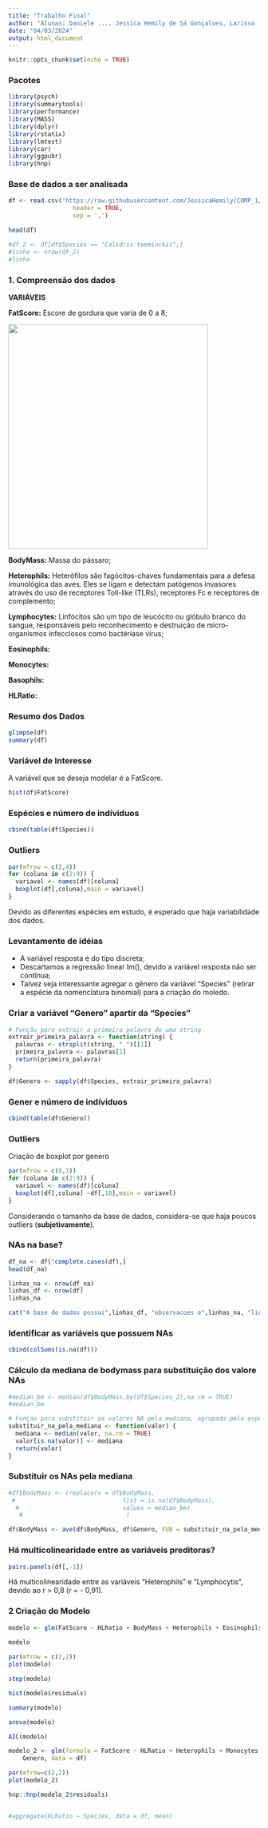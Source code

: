 ```yaml
---
title: "Trabalho Final"
author: "Alunas: Daniele ..., Jessica Hemily de Sá Gonçalves, Larissa ..."
date: "04/03/2024"
output: html_document
---
```


```r
knitr::opts_chunk$set(echo = TRUE)
```

### Pacotes
```r
library(psych)
library(summarytools)
library(performance)
library(MASS)
library(dplyr)
library(rstatix)
library(lmtest)
library(car)
library(ggpubr)
library(hnp)
```

### Base de dados a ser analisada
```r

df <- read.csv('https://raw.githubusercontent.com/JessicaHemily/COMP_1/main/LeukocyteProfiles.csv/LeukocyteProfiles.csv', 
				  header = TRUE,
				  sep = ',')

head(df)

#df_2 <- df[df$Species == "Calidris temminckii",]
#linha <- nrow(df_2)
#linha


```

### **1. Compreensão dos dados**

**VARIÁVEIS**

**FatScore:** Escore de gordura que varia de 0 a 8;

<img src="Fat-score-stages-in-birds-fat-classes-0-to-8-fat-stippled-areas.png" width="400" height="450">


**BodyMass:** Massa do pássaro;

**Heterophils:** Heterófilos são fagócitos-chaves fundamentais para a defesa imunológica das aves. Eles se ligam e detectam patógenos invasores através do uso de receptores Toll-like (TLRs), receptores Fc e receptores de complemento;

**Lymphocytes:** Linfócitos são um tipo de leucócito ou glóbulo branco do sangue, responsáveis pelo reconhecimento e destruição de micro-organismos infecciosos como bactériase vírus;

**Eosinophils:** 

**Monocytes:**

**Basophils:**

**HLRatio:**

### Resumo dos Dados

```r
glimpse(df)
summary(df)
```
### Variável de Interesse

A variável que se deseja modelar é a FatScore.

```r

hist(df$FatScore)

```
   
### Espécies e número de indíviduos
```r
cbind(table(df$Species))
```
### Outliers

```r
par(mfrow = c(2,4))
for (coluna in c(2:9)) {
  variavel <- names(df)[coluna]
  boxplot(df[,coluna],main = variavel)
}
```

Devido as diferentes espécies em estudo, é esperado que haja variabilidade dos dados.

### Levantamente de idéias 

  * A variável resposta é do tipo discreta;
  * Descartamos a regressão linear lm(), devido a variável resposta não ser contínua;
  * Talvez seja interessante agregar o gênero da variável "Species" (retirar a espécie da nomenclatura binomial) para a criação do moledo.
   
### Criar a variável "Genero" apartir da "Species"
```r

# Função para extrair a primeira palavra de uma string
extrair_primeira_palavra <- function(string) {
  palavras <- strsplit(string, " ")[[1]]
  primeira_palavra <- palavras[1]
  return(primeira_palavra)
}

df$Genero <- sapply(df$Species, extrair_primeira_palavra)
```

   
### Gener e número de indíviduos
```r
cbind(table(df$Genero))
```
   
   
### Outliers

Criação de boxplot por genero

```r

par(mfrow = c(8,1))
for (coluna in c(2:9)) {
  variavel <- names(df)[coluna]
  boxplot(df[,coluna] ~df[,10],main = variavel)
}

```

Considerando o tamanho da base de dados, considera-se que haja poucos outliers (**subjetivamente**).

### NAs na base?

```r

df_na <- df[!complete.cases(df),]
head(df_na)   

```
```r
linhas_na <- nrow(df_na)
linhas_df <- nrow(df)
linhas_na

cat("A base de dados possui",linhas_df, "observacoes e",linhas_na, "linhas contendo ao menos um NA")
```
   
### Identificar as variáveis que possuem NAs

```r

cbind(colSums(is.na(df)))

```
   
### Cálculo da mediana de bodymass para substituição dos valore NAs

```r

#median_bm <- median(df$BodyMass,by(df$Species_2),na.rm = TRUE)
#median_bm

# Função para substituir os valores NA pela mediana, agrupada pela espécie
substituir_na_pela_mediana <- function(valor) {
  mediana <- median(valor, na.rm = TRUE)
  valor[is.na(valor)] <- mediana
  return(valor)
}

```

### Substituir os NAs pela mediana
```r
#df$BodyMass <- (replace(x = df$BodyMass,
 #                              list = is.na(df$BodyMass),
  #                             values = median_bm)
   #                             )

df$BodyMass <- ave(df$BodyMass, df$Genero, FUN = substituir_na_pela_mediana)

```

### Há multicolinearidade entre as variáveis preditoras?

```r
pairs.panels(df[,-1])

```

Há multicolinearidade entre as variáveis "Heterophils" e "Lymphocytis", devido ao r > 0,8 (r = - 0,91).

### **2 Criação do Modelo**

```r

modelo <- glm(FatScore ~ HLRatio + BodyMass + Heterophils + Eosinophils + Monocytes + Basophils + Genero, data = df)
  
modelo

```

```r
par(mfrow = c(2,2))
plot(modelo)
```

```r
step(modelo)

hist(modelo$residuals)

summary(modelo)

anova(modelo)

AIC(modelo)

```
```r

modelo_2 <- glm(formula = FatScore ~ HLRatio + Heterophils + Monocytes + 
    Genero, data = df)

par(mfrow=c(2,2))
plot(modelo_2)

```






```r

hnp::hnp(modelo_2$residuals)


#aggregate(HLRatio ~ Species, data = df, mean)

```

















































